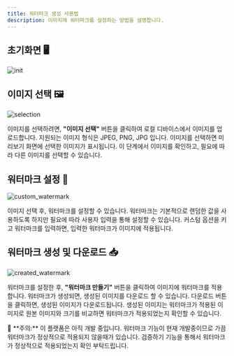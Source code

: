 ```yaml
---
title: 워터마크 생성 사용법
description: 이미지에 워터마크를 설정하는 방법을 설명합니다.
---
```

## 초기화면 🖥️
![init](/images/docs/creation/init.png)

## 이미지 선택 🖼️
![selection](/images/docs/creation/image_selection.png)

이미지를 선택하려면, **"이미지 선택"** 버튼을 클릭하여 로컬 디바이스에서 이미지를 업로드합니다. 지원되는 이미지 형식은 JPEG, PNG, JPG 입니다. 이미지를 선택하면 미리보기 화면에 선택한 이미지가 표시됩니다. 이 단계에서 이미지를 확인하고, 필요에 따라 다른 이미지를 선택할 수 있습니다.

## 워터마크 설정 📝
![custom_watermark](/images/docs/creation/custom_watermark.png)


이미지 선택 후, 워터마크를 설정할 수 있습니다. 워터마크는 기본적으로 랜덤한 값을 사용하도록 하지만 필요에 따라 사용자 입력을 통해 설정할 수 있습니다.
커스텀 옵션을 키고 워터마크를 입력하면, 입력한 워터마크가 이미지에 적용됩니다.


## 워터마크 생성 및 다운로드 📥
![created_watermark](/images/docs/creation/created_wartermark.png)

워터마크를 설정한 후, **"워터마크 만들기"** 버튼을 클릭하여 이미지에 워터마크를 적용합니다. 워터마크가 생성되면, 생성된 이미지를 다운로드 할 수 있습니다. 다운로드 버튼을 클릭하면, 생성된 이미지가 다운로드됩니다. 생성된 이미지는 워터마크가 적용된 이미지로 원본 이미지와 크기를 비교하면 워터마크가 적용되었는지 확인할 수 있습니다.

<Callout>
📢 **주의:** 이 플랫폼은 아직 개발 중입니다. 워터마크 기능이 현재 개발중이므로 가끔 워터마크가 정상적으로 적용되지 않을때가 있습니다. 검증하기 기능을 통해서 워터마크가 정상적으로 적용되었는지 확인 부탁드립니다.
</Callout>